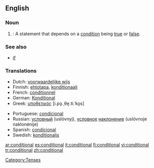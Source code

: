 ==English==
===Noun===
#{{grammar}}: A statement that depends on a [[condition]] being [[true]] or [[false]].

===See also===
*[[if]]

===Translations===
{{top}}
*Dutch: [[voorwaardelijke wijs]] {{m}}
*Finnish: [[ehtotapa]], [[konditionaali]]
*French: [[conditionnel]] {{m}}
*German: [[Konditional]] {{n}}
*Greek: [[υποθετικός]] [i.po̞.ˌθe̞.ti.ˈko̞s] {{m}}
{{mid}}
*Portuguese: [[condicional]] {{m}}
*Russian: [[условный]] (uslóvnyj), [[условный|условное]] [[наклонение]] (uslóvnoje naklonénije) {{n}}
*Spanish: [[condicional]] {{m}}
*Swedish: [[konditionalis]]
{{bottom}}

[[Category:Tenses]]

[[ar:conditional]]
[[es:conditional]]
[[it:conditional]]
[[fi:conditional]]
[[vi:conditional]]
[[tr:conditional]]
[[zh:conditional]]